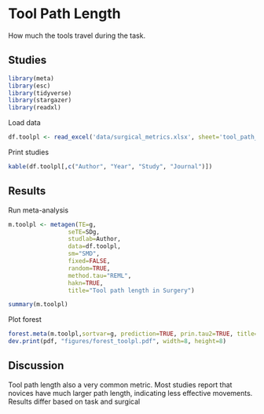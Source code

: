 # **Tool Path Length**
How much the tools travel during the task.

## Studies
```r
library(meta)
library(esc)
library(tidyverse)
library(stargazer)
library(readxl)
```
Load data
```r
df.toolpl <- read_excel('data/surgical_metrics.xlsx', sheet='tool_path_length')
```
Print studies
```r
kable(df.toolpl[,c("Author", "Year", "Study", "Journal")])
```

## Results
Run meta-analysis
```r
m.toolpl <- metagen(TE=g,
                 seTE=SDg,
                 studlab=Author,
                 data=df.toolpl,
                 sm="SMD",
                 fixed=FALSE,
                 random=TRUE,
                 method.tau="REML",
                 hakn=TRUE,
                 title="Tool path length in Surgery")
```
```r
summary(m.toolpl)
```

Plot forest
```r
forest.meta(m.toolpl,sortvar=g, prediction=TRUE, prin.tau2=TRUE, title="Tool path length in Surgery")
dev.print(pdf, "figures/forest_toolpl.pdf", width=8, height=8)
```

## Discussion
Tool path length also a very common metric. Most studies report that novices have much larger path length, indicating less effective movements. Results differ based on task and surgical